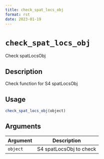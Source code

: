 ```yaml
--- 
title: check_spat_locs_obj 
format: rst 
date: 2023-01-19 
--- 
```

# `check_spat_locs_obj`

Check spatLocsObj


## Description

Check function for S4 spatLocsObj


## Usage

```r
check_spat_locs_obj(object)
```


## Arguments

Argument      |Description
------------- |----------------
`object`     |     S4 spatLocsObj to check


